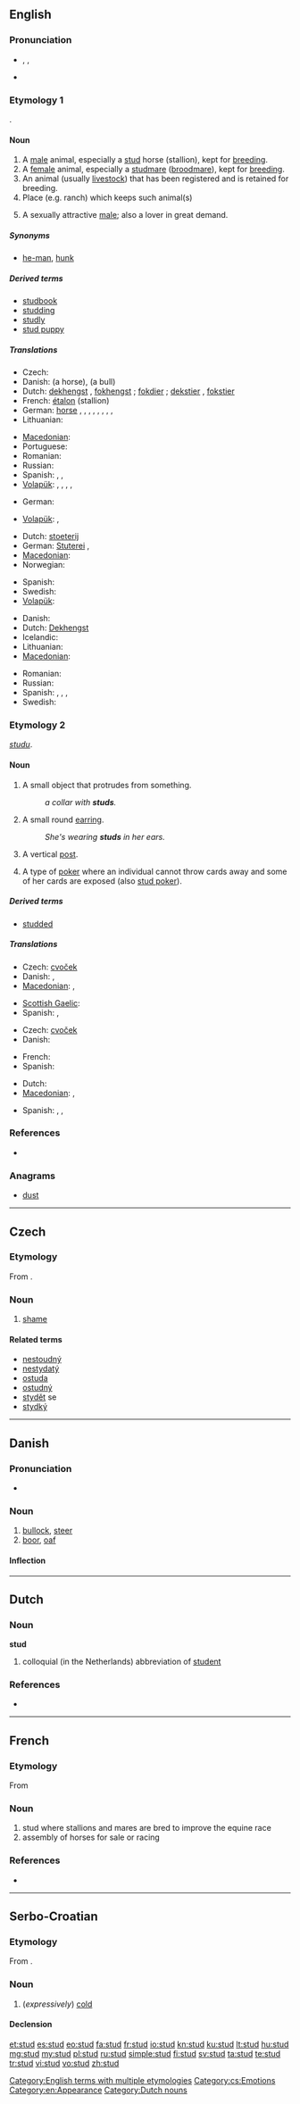 ==English==

===Pronunciation===
* {{enPR|stŭd}}, {{IPA|/stʌd/}}, {{SAMPA|/stVd/}}
* {{rhymes|ʌd}}

===Etymology 1===
{{etyl|ang}} {{term|stod|stōd|lang=ang}}.

====Noun====
{{en-noun}}

# A [[male]] animal, especially a [[stud]] horse (stallion), kept for [[breed]]ing.
# A [[female]] animal, especially a [[studmare]] ([[broodmare]]), kept for [[breed]]ing.
# An animal (usually [[livestock]]) that has been registered and is retained for breeding.
# Place (e.g. ranch) which keeps such animal(s)
# {{colloquial}} A sexually attractive [[male]]; also a lover in great demand.

=====Synonyms=====
* {{sense|sexually attractive male}} [[he-man]], [[hunk]]

=====Derived terms=====
* [[studbook]]
* [[studding]]
* [[studly]]
* [[stud puppy]]

=====Translations=====
{{trans-top|male animal kept for breeding}}
* Czech: {{t-|cs|hřebec|m}}
* Danish: {{t|da|avlshingst}} (a horse), {{t|da|avlstyr}} (a bull)
* Dutch: [[dekhengst]] {{m}}, [[fokhengst]] {{m}} {{gloss|stallion}}; [[fokdier]] {{n}} {{gloss|stud in general}}; [[dekstier]] {{m}}, [[fokstier]] {{m}} {{gloss|bull}}
* French: [[étalon]] {{m}} (stallion)
* German: [[qualifier|horse]] {{t|de|Deckhengst|m}}, {{t|de|Schälhengst|m}}, {{t|de|Schellhengst|m}}, {{t|de|Beschäler|m}}, {{t|de|Beschälhengst|m}}, {{t|de|Zuchthengst|m}}, {{t|de|Gestüthengst|m}}, {{t|de|Gestütpferd|n}}, {{t|de|Decktier|n}}
* Lithuanian: {{t|lt|eržilas|m|xs=Lithuanian}}
{{trans-mid}}
* [[Macedonian]]: {{t|mk|пастув|m|tr=pástuv}}
* Portuguese: {{t|pt|garanhão|m}}
* Romanian: {{t-|ro|armăsar|m}}
* Russian: {{t+|ru|самец-производитель|m}}
* Spanish: {{t+|es|semental|m}}, {{t+|es|garañón|m}}, {{t+|es|padrillo|m}}
* [[Volapük]]: {{qualifier|horse}} {{t|vo|stäilajevod}}, {{qualifier|horse}} {{t|vo|stäilahijevod}}, {{qualifier|sheep}} {{t|vo|stäilahijip}}, {{qualifier|male or female}} {{t|vo|bridöpajevod}}, {{qualifier|male}} {{t|vo|bridöpahijevod}}
{{trans-bottom}}

{{trans-top|female animal kept for breeding}}
* German: {{qualifier|horse}} {{t|de|Gestütstute|f}}
{{trans-mid}}
* [[Volapük]]: {{qualifier|male or female}} {{t|vo|bridöpajevod}}, {{qualifier|female}} {{t|vo|bridöpajijevod}}
{{trans-bottom}}

{{trans-top|animal breeding place}}
* Dutch: [[stoeterij]] {{f}}
* German: [[Stuterei]] {{f}}, {{t|de|Gestüt|n}}
* [[Macedonian]]: {{t|mk|ергела|f|tr=érgela}}
* Norwegian: {{t|no|stutteri|n}}
{{trans-mid}}
* Spanish: {{t+|es|criadero|m}}
* Swedish: {{t|sv|stuteri|n}}
* [[Volapük]]: {{t|vo|bridöp}}
{{trans-bottom}}

{{trans-top|sexually attractive male}}
* Danish: {{t-|da|tyr}}
* Dutch: [[Dekhengst]]
* Icelandic: {{t|is|foli|m}}
* Lithuanian: {{t|lt|eržilas|m|xs=Lithuanian}}
* [[Macedonian]]: {{t|mk|пастув|m|tr=pástuv}}
{{trans-mid}}
* Romanian: {{t-|ro|armăsar|m}}
* Russian: {{t+|ru|жеребец|m}}
* Spanish: {{t-|es|galán|m}}, {{t+|es|garañón|m}}, {{t+|es|semental|m}}, {{qualifier|Mexico}} {{t+|es|mango|m}}
* Swedish: {{t|sv|hingst|c}}
{{trans-bottom}}

===Etymology 2===
{{etyl|ang}} ''[[studu]]''.

====Noun====
{{en-noun}}

# A small object that protrudes from something.
#: ''a collar with '''studs'''.''
# {{context|jewelry}} A small round [[earring]].
#: ''She's wearing '''studs''' in her ears.''
# {{construction}} A vertical [[post]].
# {{poker}} A type of [[poker]] where an individual cannot throw cards away and some of her cards are exposed (also [[stud poker]]).

=====Derived terms=====
* [[studded]]

=====Translations=====
{{trans-top|small object protruding from something}}
* Czech: [[cvoček]] {{m}}
* Danish: {{t-|da|knop}}, {{t-|da|dup}}
* [[Macedonian]]: {{t-|mk|клинец|m|tr=klínec}}, {{t|mk|нитна|f|tr=nítna}}
{{trans-mid}}
* [[Scottish Gaelic]]: {{t-|gd|tarag|m|xs=Scottish Gaelic}}
* Spanish: {{qualifier|Mexico|for garment}} {{t+|es|estoperol|m}}, {{t+|es|tachón|m}}
{{trans-bottom}}

{{trans-top|small round earring}}
* Czech: [[cvoček]] {{m}}
* Danish: {{t|da|ørestikke}}
{{trans-mid}}
* French: {{t|fr|boucle d'oreille|f}}
* Spanish: {{t-|es|arracada|f}}
{{trans-bottom}}

{{trans-top|vertical post}}
* Dutch: {{t+|nl|stijl}}
* [[Macedonian]]: {{t|mk|дирек|m|tr=dírek}}, {{t|mk|колец|m|tr=kólec}}
{{trans-mid}}
* Spanish: {{t+|es|poste|m}}, {{qualifier|construction}} {{t+|es|columna|f}}, {{t+|es|cadena|m}}
{{trans-bottom}}

===References===
* {{R:Webster NCD 1967}}

===Anagrams===
* [[dust#English|dust]]

[[Category:English terms with multiple etymologies]]

----

==Czech==

===Etymology===
From {{proto|Slavic|studъ|cold, shame|lang=cs}}.

===Noun===
{{cs-noun|g=m}}

# [[shame]] {{gloss|uncomfortable or painful feeling}}

====Related terms====
* [[nestoudný]] {{m}}
* [[nestydatý]] {{m}}
* [[ostuda]] {{f}}
* [[ostudný]] {{m}}
* [[stydět]] se
* [[stydký]] {{m}}

[[Category:cs:Emotions]]

----

==Danish==

===Pronunciation===
* {{IPA|/stuːd/|[sd̥uːˀð]|lang=da}}

===Noun===
{{da-noun|en|e}}

# [[bullock]], [[steer]]
# [[boor]], [[oaf]]

====Inflection====
{{da-noun-infl|en|e}}

----

==Dutch==

===Noun===
'''stud''' {{m}}

# colloquial (in the Netherlands) abbreviation of [[student]]

===References===
* {{R:Koenen}}

[[Category:en:Appearance]]
[[Category:Dutch nouns]]

----

==French==

===Etymology===
From {{etyl|en|fr}}

===Noun===
{{fr-noun|m}}

# stud where stallions and mares are bred to improve the equine race
# assembly of horses for sale or racing

===References===
* {{R:NPLarousse}}

----

==Serbo-Croatian==

===Etymology===
From {{proto|Slavic|studъ|lang=sh}}.

===Noun===
{{sh-noun|g=f|head=stȗd|r|студ|сту̑д}}

# (''expressively'') [[cold]]

====Declension====
{{sh-decl-noun
|stud|studi
|studi|studi
|studi|studima
|stud|studi
|studi|studi
|studi|studima
|studi|studima
}}

[[et:stud]]
[[es:stud]]
[[eo:stud]]
[[fa:stud]]
[[fr:stud]]
[[io:stud]]
[[kn:stud]]
[[ku:stud]]
[[lt:stud]]
[[hu:stud]]
[[mg:stud]]
[[my:stud]]
[[pl:stud]]
[[ru:stud]]
[[simple:stud]]
[[fi:stud]]
[[sv:stud]]
[[ta:stud]]
[[te:stud]]
[[tr:stud]]
[[vi:stud]]
[[vo:stud]]
[[zh:stud]]